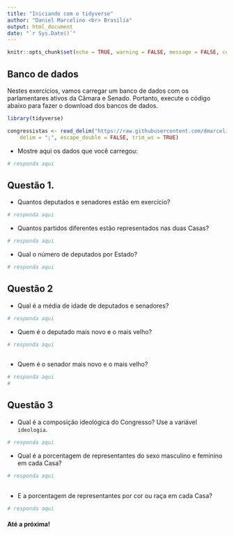 ```yaml
---
title: "Iniciando com o tidyverse"
author: "Daniel Marcelino <br> Brasília"
output: html_document
date: "`r Sys.Date()`"
---
```



```r
knitr::opts_chunk$set(echo = TRUE, warning = FALSE, message = FALSE, comment = "")
```


## Banco de dados

Nestes exercícios, vamos carregar um banco de dados com os parlamentares ativos da Câmara e Senado. Portanto, execute o código abaixo para fazer o download dos bancos de dados. 

```r
library(tidyverse)

congressistas <- read_delim("https://raw.githubusercontent.com/dmarcelinobr/curso_r-cni/main/dados/brutos/congressistas_atuais.csv", 
    delim = ";", escape_double = FALSE, trim_ws = TRUE)

```

- Mostre aqui os dados que você carregou:
```r
# responda aqui
```

## Questão 1.

- Quantos deputados e senadores estão em exercício?

```r

# responda aqui

```

- Quantos partidos diferentes estão representados nas duas Casas?

```r

# responda aqui
```

- Qual o número de deputados por Estado?

```r
# responda aqui
```



## Questão 2

- Qual é a média de idade de deputados e senadores?

```r
# responda aqui
```

- Quem é o deputado mais novo e o mais velho?

```r
# responda aqui
  
```

- Quem é o senador mais novo e o mais velho?

```r

# responda aqui
# 
```


## Questão 3 

- Qual é a composição ideológica do Congresso? Use a variável `ideologia`.

```r
# responda aqui
```

- Qual é a porcentagem de representantes do sexo masculino e feminino em cada Casa?

```r

# responda aqui
  
```


- E a porcentagem de representantes por cor ou raça em cada Casa?

```r
# responda aqui
```





#### Até a próxima!



